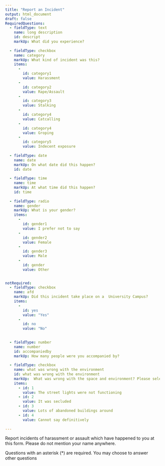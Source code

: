 ```yaml
--- 
title: "Report an Incident"
output: html_document
draft: false 
RequiredQuestions: 
  - fieldType: text
    name: long description
    id: descript
    markUp: What did you experience?
    
  - fieldType: checkbox
    name: category
    markUp: What kind of incident was this?
    items:
      - 
        id: category1
        value: Harassment
      - 
        id: category2
        value: Rape/Assault
      - 
        id: category3 
        value: Stalking
      - 
        id: category4 
        value: Catcalling
      - 
        id: category4
        value: Groping
      -
        id: category5
        value: Indecent exposure
  
  - fieldType: date
    name: date
    markUp: On what date did this happen?
    id: date
  
  - fieldType: time
    name: time
    markUp: At what time did this happen?
    id: time
  
  - fieldType: radio
    name: gender
    markUp: What is your gender?
    items: 
      -
        id: gender1
        value: I prefer not to say
      -
        id: gender2
        value: Female
      -
        id: gender3
        value: Male
      -
        id: gender
        value: Other

  
notRequired:
  - fieldType: checkbox
    name: afd
    markUp: Did this incident take place on a  University Campus?
    items: 
      - 
        id: yes
        value: "Yes"
      - 
        id: no
        value: "No"
 
  
  - fieldType: number
    name: number
    id: accompaniedby
    markUp: How many people were you accompanied by?
  
  - fieldType: checkbox
    name: what was wrong with the environment
    id: what was wrong with the environment
    markUp:  What was wrong with the space and environment? Please select all the options you think are relevant
    items: 
      - id: 1
        value: The street lights were not functioning
      - id: 2
        value: It was secluded
      - id: 3
        value: Lots of abandoned buildings around
      - id: 4
        value: Cannot say definitively
  
---
```




Report incidents of harassment or assault which have happened to you at this form. Please do not mention your name anywhere.

Questions with an asterisk (*) are required. You may choose to answer other questions
